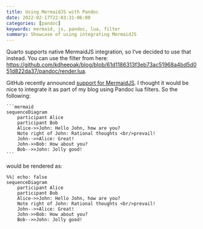 ```yaml
---
title: Using MermaidJS with Pandoc
date: 2022-02-17T22:03:31-06:00
categories: [pandoc]
keywords: mermaid, js, pandoc, lua, filter
summary: Showcase of using integrating MermaidJS
---
```


::: callout-note
Quarto supports native MermaidJS integration, so I've decided to use that instead. You can use the filter from here: <https://github.com/kdheepak/blog/blob/61d1186313f3eb73ac51968a4bd5d051d822da37/pandoc/render.lua>.
:::

GitHub recently announced [support for MermaidJS](https://github.blog/2022-02-14-include-diagrams-markdown-files-mermaid/).
I thought it would be nice to integrate it as part of my blog using Pandoc lua filters.
So the following:

````
```mermaid
sequenceDiagram
    participant Alice
    participant Bob
    Alice->>John: Hello John, how are you?
    Note right of John: Rational thoughts <br/>prevail!
    John-->>Alice: Great!
    John->>Bob: How about you?
    Bob-->>John: Jolly good!
```
````

would be rendered as:

```mermaid
%%| echo: false
sequenceDiagram
    participant Alice
    participant Bob
    Alice->>John: Hello John, how are you?
    Note right of John: Rational thoughts <br/>prevail!
    John-->>Alice: Great!
    John->>Bob: How about you?
    Bob-->>John: Jolly good!
```

